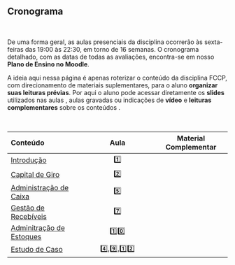 ## \emojitext{📅} Cronograma {#sec-schedule .unnumbered}

<br>

De uma forma geral, as aulas presenciais da disciplina ocorrerão às sexta-feiras das 19:00 às 22:30, em torno de 16 semanas. O cronograma detalhado, com as datas de todas as avaliações, encontra-se em nosso **Plano de Ensino no Moodle**.

A ideia aqui nessa página é apenas roterizar o conteúdo da disciplina FCCP, com direcionamento de materiais suplementares, para o aluno **organizar suas leituras prévias**. Por aqui o aluno pode acessar diretamente os **slides** utilizados nas aulas \emojitext{🗣️}, aulas gravadas ou indicações de **vídeo** \emojitext{🎥} e **leituras complementares** sobre os conteúdos \emojitext{📓}.

<br>

| Conteúdo | Aula | Material Complementar |
|:-----------------------|:----------------------:|:----------------------:|
| [Introdução](01-intro.html) | 1️⃣ | [\emojitext{🗣}](resources/01-intro-ppt.html)[\emojitext{🎥}](https://www.youtube.com/live/OCt4f9IdO6U)[\emojitext{📓}](https://periodicos.fclar.unesp.br/iniciativa/article/view/19172) |
| [Capital de Giro](02-giro.html) | 2️⃣ | [\emojitext{🗣}](resources/02-giro-ppt.html)[\emojitext{🎥}](https://youtu.be/p2tTUL2QILo?si=m4GFKwyvEaDLkMpJ)[\emojitext{📓}](https://journalppc.com/RPPC/article/view/1229) |
| [Administração de Caixa](03-caixa.html) | 5️⃣ | [\emojitext{🗣}](resources/03-caixa-ppt.html)[\emojitext{🎥}](https://youtu.be/CjIFO_G76Po?si=mpfl8y-QNR5JB-TQ)[\emojitext{📓}](https://ojs.unifor.br/rca/article/view/394) |
| [Gestão de Recebíveis](04-credito.html) | 7️⃣ | [\emojitext{🗣}](resources/04-credito-ppt.html)[\emojitext{🎥}](https://youtu.be/-K88ewqeV2U?si=0RFDrt-TtWLyvGSE)[\emojitext{📓}](https://www.researchgate.net/publication/273491445_Decisoes_de_Credito_em_Situacoes_de_Risco_Uma_Aplicacao_Pratica_do_Metodo_de_Monte_Carlo) |
| [Adminitração de Estoques](05-estoque.html) | 1️⃣0️⃣ | [\emojitext{🗣}](resources/05-estoque-ppt.html)[\emojitext{🎥}](https://youtu.be/YaK1eUuLUXk?si=Z-794zw_Vu0pHaxW)[\emojitext{📓}](https://www.researchgate.net/publication/281934935_Avaliando_o_Risco_na_Gestao_Financeira_de_Estoques) |
| [Estudo de Caso](06-aval.html) | 4️⃣,9️⃣,1️⃣2️⃣ | [\emojitext{🗣}](resources/02-giro-ppt.html)[\emojitext{🎥}](https://youtu.be/hMK057spPIc?si=al3XqehfjyOZy7_F)[\emojitext{📓}](http://periodicos.unifacef.com.br/rea/article/view/2823) |
